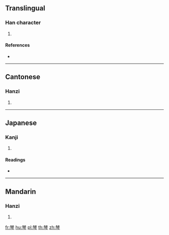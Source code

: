 ==Translingual==

===Han character===
{{Han char|rn=75|rad=木|as=08|sn=12|four=44207|canj=DDOIN|ids=⿱林今}}

# {{defn|Han|sort=木08}}

====References====
* {{Han ref|kx=0535.080|dkj=14996|dj=0923.030|hdz=21226.050|uh=68FD|ud=26877|bh=D9C7|bd=55751}}

----

==Cantonese==

===Hanzi===
{{yue-hanzi|jyut=[[cam1]]|y=cham1}}

# {{defn|lang=yue|sort=木08}}

----

==Japanese==

===Kanji===
{{ja-kanji|grade=|rs=木08}}

# {{defn|lang=ja|sort=木08}}

====Readings====
* {{ja-readings|on=[[ちん]] (chin), [[しん]] (shin), [[りん]] (rin)|kun=}}

----

==Mandarin==

===Hanzi===
{{cmn-hanzi|pin=[[chēn]] ([[chen1]]), [[shēn]] ([[shen1]])|wg=ch'en<sup>1</sup>, shen<sup>1</sup>}}

# {{defn|lang=cmn|sort=木08}}

[[fr:棽]]
[[hu:棽]]
[[pl:棽]]
[[th:棽]]
[[zh:棽]]